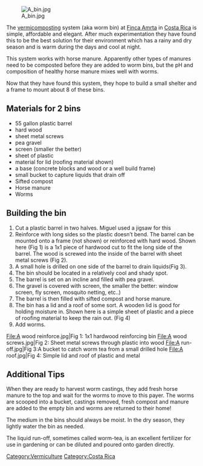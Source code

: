 [[File:A bin.jpg]]

The [[vermicomposting]] system (aka worm bin) at [[Finca Amrta]] in [[Costa Rica]] is simple, affordable and elegant. After much experimentation they have found this to be the best solution for their environment which has a rainy and dry season and is warm during the days and cool at night. 

This system works with horse manure. Apparently other types of manures need to be composted before they are added to worm bins, but the pH and composition of healthy horse manure mixes well with worms.

Now that they have found this system, they hope to build a small shelter and a frame to mount about 8 of these bins.

==Materials for 2 bins==
*55 gallon plastic barrel
*hard wood
*sheet metal screws
*pea gravel
*screen (smaller the better)
*sheet of plastic
*material for lid (roofing material shown)
*a base (concrete blocks and wood or a well build frame)
*small bucket to capture liquids that drain off
*Sifted compost
*Horse manure
*Worms

==Building the bin==
# Cut a plastic barrel in two halves. Miguel used a jigsaw for this
# Reinforce with long sides so the plastic doesn’t bend. The barrel can be mounted onto a frame (not shown) or reinforced with hard wood. Shown here (Fig 1) is a 1x1 piece of hardwood cut to fit the long side of the barrel. The wood is screwed into the inside of the barrel with sheet metal screws (Fig 2).
# A small hole is drilled on one side of the barrel to drain liquids(Fig 3).   
# The bin should be located in a relatively cool and shady spot.   
# The barrel is set on an incline and filled with pea gravel. 
# The gravel is covered with screen, the smaller the better: window screen, fly screen, mosquito netting, etc..)
# The barrel is then filled with sifted compost and horse manure.
# The bin has a lid and a roof of some sort.  A wooden lid is good for holding moisture in. Shown here is a simple sheet of plastic and a piece of roofing material to keep the rain out. (Fig 4)
# Add worms.

<gallery>
File:A wood reinforce.jpg|Fig 1: 1x1 hardwood reinforcing bin
File:A wood screws.jpg|Fig 2: Sheet metal screws through plastic into wood
File:A run-off.jpg|Fig 3:A bucket to catch worm tea from a small drilled hole
File:A roof.jpg|Fig 4: Simple lid and roof of plastic and metal
</gallery>

==Additional Tips==

When they are ready to harvest worm castings, they add fresh horse manure to the top and wait for the worms to move to this payer. The worms are scooped into a bucket, castings removed, fresh compost and manure are added to the empty bin and worms are returned to their home!

The medium in the bins should always be moist. In the dry season, they lightly water the bin as needed.

The liquid run-off, sometimes called worm-tea, is an excellent fertilizer for use in gardening or can be diluted and poured onto garden directly.

[[Category:Vermiculture]]
[[Category:Costa Rica]]
